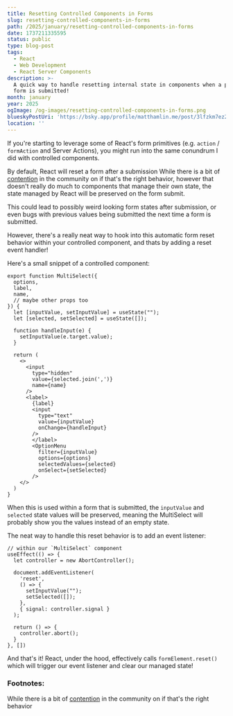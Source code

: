 ```yaml
---
title: Resetting Controlled Components in Forms
slug: resetting-controlled-components-in-forms
path: /2025/january/resetting-controlled-components-in-forms
date: 1737211335595
status: public
type: blog-post
tags:
  - React
  - Web Development
  - React Server Components
description: >-
  A quick way to handle resetting internal state in components when a parent
  form is submitted!
month: january
year: 2025
ogImage: /og-images/resetting-controlled-components-in-forms.png
blueskyPostUri: 'https://bsky.app/profile/matthamlin.me/post/3lfzkm7ez2s2q'
location: ''
---
```



If you're starting to leverage some of React's form primitives (e.g. `action` / `formAction` and Server Actions), you might run into the same conundrum I did with controlled components.

By default, React will reset a form after a submission <FootnoteRef id="1">While there is a bit of [contention](https://github.com/facebook/react/issues/29034) in the community on if that's the right behavior</FootnoteRef>, however that doesn't really do much to components that manage their own state, the state managed by React will be preserved on the form submit.

This could lead to possibly weird looking form states after submission, or even bugs with previous values being submitted the next time a form is submitted.

However, there's a really neat way to hook into this automatic form reset behavior within your controlled component, and thats by adding a reset event handler!

Here's a small snippet of a controlled component:

```tsx
export function MultiSelect({
  options,
  label,
  name,
  // maybe other props too
}) {
  let [inputValue, setInputValue] = useState("");
  let [selected, setSelected] = useState([]);

  function handleInput(e) {
    setInputValue(e.target.value);
  }
  
  return (
    <>
      <input
        type="hidden"
        value={selected.join(',')}
        name={name}
      />
      <label>
        {label}
        <input
          type="text"
          value={inputValue}
          onChange={handleInput}
        />
        </label>
        <OptionMenu
          filter={inputValue}
          options={options}
          selectedValues={selected}
          onSelect={setSelected}
        />
    </>
  )
}
```

When this is used within a form that is submitted, the `inputValue` and `selected` state values will be preserved, meaning the MultiSelect will probably show you the values instead of an empty state.

The neat way to handle this reset behavior is to add an event listener:

```tsx
// within our `MultiSelect` component
useEffect(() => {
  let controller = new AbortController();

  document.addEventListener(
    'reset',
    () => {
      setInputValue("");
      setSelected([]);
    },
    { signal: controller.signal }
  );
  
  return () => {
    controller.abort();
  }
}, [])
```

And that's it! React, under the hood, effectively calls `formElement.reset()` which will trigger our event listener and clear our managed state!

### Footnotes:

<Footnote id="1">While there is a bit of [contention](https://github.com/facebook/react/issues/29034) in the community on if that's the right behavior</Footnote>

